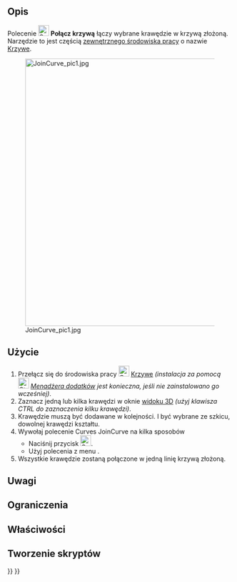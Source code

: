 <languages/>

{{Docnav/pl
|[[Curves_ExtendCurve/pl|Rozszerz krzywą]]
|[[Curves_SplitCurve/pl|Podziel krzywą]]
|[[Curves_Workbench/pl|środowisko pracy Krzywe]]
|IconL=Curves_ExtendCurve.svg
|IconR=Curves_SplitCurve.svg
|IconC=Curves_workbench_icon.svg
}}

{{GuiCommand/pl
|Name=Curves JoinCurve
|Name/pl=Krzywe: Połącz krzywą
|MenuLocation=Curves → Join Curve
|Workbenches=[[Curves_Workbench/pl|Krzywe]]
}}

<span id="Description"></span>
==Opis==

Polecenie [[Image:Curves_JoinCurve.svg|24px]] '''Połącz krzywą''' łączy wybrane krawędzie w krzywą złożoną. Narzędzie to jest częścią [[External_workbenches/pl|zewnętrznego środowiska pracy]] o nazwie [[Curves_Workbench/pl|Krzywe]].

[[File:JoinCurve_pic1.jpg|600px]]

<span id="Usage"></span>
==Użycie==

# Przełącz się do środowiska pracy [[Image:Curves_workbench_icon.svg|24px]] [[Curves_Workbench/pl|Krzywe]] ''(instalacja za pomocą [[Image:Std_AddonMgr.svg|24px]] [[Std_AddonMgr/pl|Menadżera dodatków]] jest konieczna, jeśli nie zainstalowano go wcześniej)''.
# Zaznacz jedną lub kilka krawędzi w oknie [[3D_view/pl|widoku 3D]] ''(użyj klawisza CTRL do zaznaczenia kilku krawędzi)''.
# Krawędzie muszą być dodawane w kolejności. I być wybrane ze szkicu, dowolnej krawędzi kształtu.
# Wywołaj polecenie Curves JoinCurve na kilka sposobów
#* Naciśnij przycisk [[Image:Curves_JoinCurve.svg|24px]].
#* Użyj polecenia z menu {{MenuCommand|Curves → Join Curves}}.
# Wszystkie krawędzie zostaną połączone w jedną linię krzywą złożoną. 

<span id="Notes"></span>
==Uwagi==


<span id="Limitations"></span>
==Ograniczenia==


<span id="Properties"></span>
==Właściwości==


<span id="Scripting"></span>
==Tworzenie skryptów==


{{Docnav/pl
|[[Curves_ExtendCurve/pl|Rozszerz krzywą]]
|[[Curves_SplitCurve/pl|Podziel krzywą]]
|[[Curves_Workbench/pl|środowisko pracy Krzywe]]
|IconL=Curves_ExtendCurve.svg
|IconR=Curves_SplitCurve.svg
|IconC=Curves_workbench_icon.svg
}}

{{Curves Tools navi{{#translation:}}}}
{{Userdocnavi{{#translation:}}}}